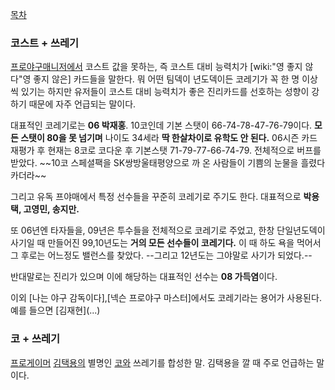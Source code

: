 [[목차]]

=== 코스트 + 쓰레기 ===
[[프로야구매니저]]에서 코스트 값을 못하는, 즉 코스트 대비 능력치가 [wiki:"영 좋지 않다"영 좋지 않은] 카드들을 말한다. 뭐 어떤 팀덱이 년도덱이든 코레기가 꼭 한 명 이상씩 있기는 하지만 유저들이 코스트 대비 능력치가 좋은 진리카드를 선호하는 성향이 강하기 때문에 자주 언급되는 말이다.

대표적인 코레기로는 '''06 박재홍'''. 10코인데 기본 스탯이 66-74-78-47-76-79이다. '''모든 스탯이 80을 못 넘기며''' 나이도 34세라 '''딱 한살차이로 유학도 안 된다.''' 06시즌 카드 재평가 후 현재는 8코로 코다운 후 기본스탯 71-79-77-66-74-79. 전체적으로 버프를 받았다. ~~10코 스페셜팩을 SK쌍방울태평양으로 까 온 사람들이 기쁨의 눈물을 흘렸다 카더라~~

그리고 유독 프야매에서 특정 선수들을 꾸준히 코레기로 주기도 한다. 대표적으로 '''박용택, 고영민, 송지만.'''

또 06년엔 타자들을, 09년은 투수들을 전체적으로 코레기로 주었고, 한창 단일년도덱이 사기일 때 만들어진 99,10년도는 '''거의 모든 선수들이 코레기다.''' 이 때 하도 욕을 먹어서 그 후로는 어느정도 밸런스를 찾았다. --그리고 12년도는 그야말로 사기가 되었다.--

반대말로는 진리가 있으며 이에 해당하는 대표적인 선수는 '''08 가득염'''이다.

이외 [나는 야구 감독이다],[넥슨 프로야구 마스터]에서도 코레기라는 용어가 사용된다. 예를 들으면 [김재현](...)

=== 코 + 쓰레기 ===
[[프로게이머]] [[김택용]]의 별명인 [[코]]와 쓰레기를 합성한 말. 김택용을 깔 때 주로 언급하는 말이다.
